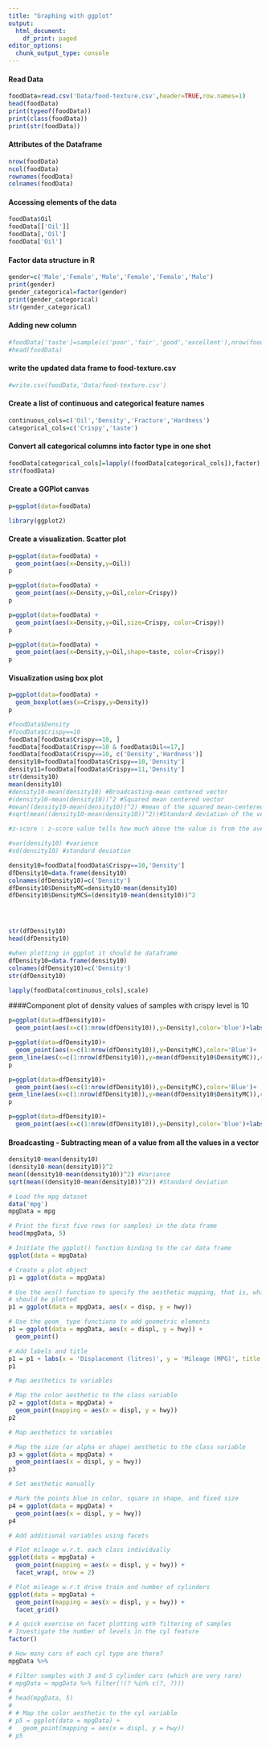 ```yaml
---
title: "Graphing with ggplot"
output:
  html_document:
    df_print: paged
editor_options:
  chunk_output_type: console
---
```


#### Read Data

```r
foodData=read.csv('Data/food-texture.csv',header=TRUE,row.names=1)
head(foodData)
print(typeof(foodData))
print(class(foodData))
print(str(foodData))
```

#### Attributes of the Dataframe

```r
nrow(foodData)
ncol(foodData)
rownames(foodData)
colnames(foodData)
```

#### Accessing elements of the data

```r
foodData$Oil
foodData[['Oil']]
foodData[,'Oil']
foodData['Oil']
```

#### Factor data structure in R

```r
gender=c('Male','Female','Male','Female','Female','Male')
print(gender)
gender_categorical=factor(gender)
print(gender_categorical)
str(gender_categorical)
```

#### Adding new column

```r
#foodData['taste']=sample(c('poor','fair','good','excellent'),nrow(foodData),replace=TRUE,p=c(0.25,0.25,0.25,0.25))
#head(foodData)
```

#### write the updated data frame to food-texture.csv

```r
#write.csv(foodData,'Data/food-texture.csv')
```

#### Create a list of continuous and categorical feature names

```r
continuous_cols=c('Oil','Density','Fracture','Hardness')
categorical_cols=c('Crispy','taste')
```

#### Convert all categorical columns into factor type in one shot

```r
foodData[categorical_cols]=lapply((foodData[categorical_cols]),factor)
str(foodData)
```

#### Create a GGPlot canvas

```r
p=ggplot(data=foodData)

```

```r
library(ggplot2)
```

#### Create a visualization. Scatter plot

```r
p=ggplot(data=foodData) + 
  geom_point(aes(x=Density,y=Oil))
p
```

```r
p=ggplot(data=foodData) + 
  geom_point(aes(x=Density,y=Oil,color=Crispy))
p
```

```r
p=ggplot(data=foodData) + 
  geom_point(aes(x=Density,y=Oil,size=Crispy, color=Crispy))
p
```

```r
p=ggplot(data=foodData) + 
  geom_point(aes(x=Density,y=Oil,shape=taste, color=Crispy))
p
```

#### Visualization using box plot

```r
p=ggplot(data=foodData) + 
  geom_boxplot(aes(x=Crispy,y=Density))
p
```



```r
#foodData$Density
#foodData$Crispy==10
foodData[foodData$Crispy==10, ]
foodData[foodData$Crispy==10 & foodData$Oil<=17,]
foodData[foodData$Crispy==10, c('Density','Hardness')]
density10=foodData[foodData$Crispy==10,'Density']
density11=foodData[foodData$Crispy==11,'Density']
str(density10)
mean(density10)
#density10-mean(density10) #Broadcasting-mean centered vector
#(density10-mean(density10))^2 #Squared mean centered vector
#mean((density10-mean(density10))^2) #mean of the squared mean-centered vector-varience
#sqrt(mean((density10-mean(density10))^2))#Standard deviation of the vector

#z-score : z-score value tells how much above the value is from the average value

#var(density10) #varience
#sd(density10) #standard deviation
```

```r
density10=foodData[foodData$Crispy==10,'Density']
dfDensity10=data.frame(density10)
colnames(dfDensity10)=c('Density')
dfDensity10$DensityMC=density10-mean(density10)
dfDensity10$DensityMCS=(density10-mean(density10))^2




str(dfDensity10)
head(dfDensity10)
```


```r
#when plotting in ggplot it should be dataframe
dfDensity10=data.frame(density10)
colnames(dfDensity10)=c('Density')
str(dfDensity10)
```

```r
lapply(foodData[continuous_cols],scale)
```


####Component plot of density values of samples with crispy level is 10
```r
p=ggplot(data=dfDensity10)+
  geom_point(aes(x=c(1:nrow(dfDensity10)),y=Density),color='blue')+labs(x='Sample number',y='Density(kg/m^3)', title="Component plot of density")

```

```r
p=ggplot(data=dfDensity10)+
  geom_point(aes(x=c(1:nrow(dfDensity10)),y=DensityMC),color='Blue')+
geom_line(aes(x=c(1:nrow(dfDensity10)),y=mean(dfDensity10$DensityMC)),color='Red')+labs(x='Sample number',y='Density(kg/m^3)', title="Component plot of density")
p
```

```r
p=ggplot(data=dfDensity10)+
  geom_point(aes(x=c(1:nrow(dfDensity10)),y=DensityMC),color='Blue')+
geom_line(aes(x=c(1:nrow(dfDensity10)),y=mean(dfDensity10$DensityMC)),color='Red')+labs(x='Sample number',y='Density(kg/m^3)', title="Component plot of density")
p
```


```r
p=ggplot(data=dfDensity10)+
  geom_point(aes(x=c(1:nrow(dfDensity10)),y=Density),color='blue')+labs(x='Sample number',y='Density(kg/m^3)', title="Component plot of density")
```


#### Broadcasting - Subtracting mean of a value from all the values in a vector

```r
density10-mean(density10)
(density10-mean(density10))^2
mean((density10-mean(density10))^2) #Variance
sqrt(mean((density10-mean(density10))^2)) #Standard deviation
```

```r
# Load the mpg dataset
data('mpg')
mpgData = mpg

# Print the first five rows (or samples) in the data frame
head(mpgData, 5)
```

```r
# Initiate the ggplot() function binding to the car data frame
ggplot(data = mpgData)

# Create a plot object
p1 = ggplot(data = mpgData)

# Use the aes() function to specify the aesthetic mapping, that is, which variables
# should be plotted
p1 = ggplot(data = mpgData, aes(x = disp, y = hwy))

# Use the geom_ type functions to add geometric elements
p1 = ggplot(data = mpgData, aes(x = displ, y = hwy)) +
  geom_point()

# Add labels and title
p1 = p1 + labs(x = 'Displacement (litres)', y = 'Mileage (MPG)', title = 'Mileage vs. Displacement')
p1
```

```r
# Map aesthetics to variables

# Map the color aesthetic to the class variable
p2 = ggplot(data = mpgData) +
  geom_point(mapping = aes(x = displ, y = hwy))
p2
```

```r
# Map aesthetics to variables

# Map the size (or alpha or shape) aesthetic to the class variable
p3 = ggplot(data = mpgData) +
  geom_point(aes(x = displ, y = hwy))
p3
```

```r
# Set aesthetic manually

# Mark the points blue in color, square in shape, and fixed size
p4 = ggplot(data = mpgData) +
  geom_point(aes(x = displ, y = hwy))
p4
```

```r
# Add additional variables using facets

# Plot mileage w.r.t. each class individually
ggplot(data = mpgData) + 
  geom_point(mapping = aes(x = displ, y = hwy)) + 
  facet_wrap(, nrow = 2)
```

```r
# Plot mileage w.r.t drive train and number of cylinders
ggplot(data = mpgData) + 
  geom_point(mapping = aes(x = displ, y = hwy)) + 
  facet_grid()
```

```r
# A quick exercise on facet plotting with filtering of samples
# Investigate the number of levels in the cyl feature
factor()

# How many cars of each cyl type are there?
mpgData %>% 

# Filter samples with 3 and 5 cylinder cars (which are very rare)
# mpgData = mpgData %>% filter(!(? %in% c(?, ?)))
# 
# head(mpgData, 5)
# 
# # Map the color aesthetic to the cyl variable
# p5 = ggplot(data = mpgData) +
#   geom_point(mapping = aes(x = displ, y = hwy))
# p5
```
